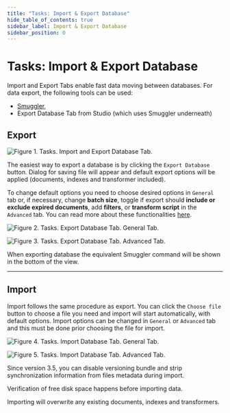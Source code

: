 ```yaml
---
title: "Tasks: Import & Export Database"
hide_table_of_contents: true
sidebar_label: Import & Export Database
sidebar_position: 0
---
```



# Tasks: Import & Export Database

Import and Export Tabs enable fast data moving between databases. For data export, the following tools can be used:

- [Smuggler](../../../server/administration/exporting-and-importing-data.mdx),
- Export Database Tab from Studio (which uses Smuggler underneath)

## Export

![Figure 1. Tasks. Import and Export Database Tab.](./assets/tasks-import_and_export_database_tab-1.png)

The easiest way to export a database is by clicking the `Export Database` button. Dialog for saving file will appear and default export options will be applied (documents, indexes and transformer included).

To change default options you need to choose desired options in `General` tab or, if necessary, change **batch size**, toggle if export should **include or exclude expired documents**, add **filters**, or **transform script** in the `Advanced` tab. You can read more about these functionalities [here](../../../server/administration/exporting-and-importing-data.mdx#filtering).

![Figure 2. Tasks. Export Database Tab. General Tab.](./assets/tasks-export_database_tab-general-2.png)

![Figure 3. Tasks. Export Database Tab. Advanced Tab.](./assets/tasks-export_database_tab-advanced-3.png)

<Admonition type="note" title="Information" id="information" href="#information">

When exporting database the equivalent Smuggler command will be shown in the bottom of the view.

</Admonition>

---

## Import

Import follows the same procedure as export. You can click the `Choose file` button to choose a file you need and import will start automatically, with default options. Import options can be changed in `General` or `Advanced` tab and this must be done prior choosing the file for import.

![Figure 4. Tasks. Import Database Tab. General Tab.](./assets/tasks-import_database_tab-general-4.png)

![Figure 5. Tasks. Import Database Tab. Advanced Tab.](./assets/tasks-import_database_tab-advanced-5.png)

<Admonition type="note" title="Note" id="note" href="#note">

Since version 3.5, you can disable versioning bundle and strip synchronization information from files metadata during import.

</Admonition>

<Admonition type="note" title="Disk space verification" id="disk-space-verification" href="#disk-space-verification">

Verification of free disk space happens before importing data.

</Admonition>

<Admonition type="danger" title="">
Importing will overwrite any existing documents, indexes and transformers.
</Admonition> 

